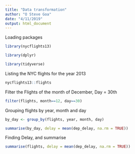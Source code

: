 ---
title: "Data transformation"
author: "O Steve Goa"
date: "4/11/2019"
output: html_document
---


Loading packages
```{r, echo=TRUE}
library(nycflights13)
```
```{r, echo=TRUE}
library(dplyr)
```
```{r, echo=TRUE}
library(tidyverse)
```

Listing the NYC flights for the year 2013
```{r, echo=TRUE}
nycflights13::flights
```

Filter the Flights of the month of December, Day = 30th
```{r, echo=TRUE}
filter(flights, month==12, day==30)
```

Grouping flights by year, month and day
```{r, echo=TRUE}
by_day <- group_by(flights, year, month, day)
```

```{r, echo=TRUE}
summarise(by_day, delay = mean(dep_delay, na.rm = TRUE))
```

Finding Delay, and summarise
```{r, echo=TRUE}
summarise(flights, delay = mean(dep_delay, na.rm = TRUE)) 
```







